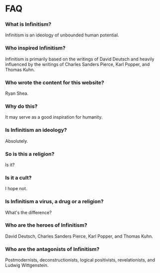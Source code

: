 # FAQ

### What is Infinitism?

Infinitism is an ideology of unbounded human potential.

### Who inspired Infinitism?

Infinitism is primarily based on the writings of David Deutsch and heavily influenced by the writings of Charles Sanders Pierce, Karl Popper, and Thomas Kuhn.

### Who wrote the content for this website?

Ryan Shea.

### Why do this?

It may serve as a good inspiration for humanity.

### Is Infinitism an ideology?

Absolutely.

### So is this a religion?

Is it?

### Is it a cult?

I hope not.

### Is Infinitism a virus, a drug or a religion?

What's the difference?

### Who are the heroes of Infinitism?

David Deutsch, Charles Sanders Pierce, Karl Popper, and Thomas Kuhn.

### Who are the antagonists of Infinitism?

Postmodernists, deconstructionists, logical positivists, revelationists, and Ludwig Wittgenstein.
